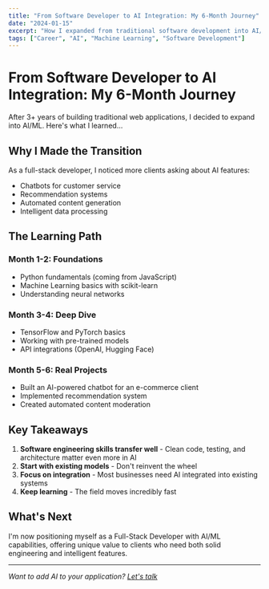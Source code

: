 ```yaml
---
title: "From Software Developer to AI Integration: My 6-Month Journey"
date: "2024-01-15"
excerpt: "How I expanded from traditional software development into AI/ML while maintaining my core engineering principles."
tags: ["Career", "AI", "Machine Learning", "Software Development"]
---
```


# From Software Developer to AI Integration: My 6-Month Journey

After 3+ years of building traditional web applications, I decided to expand into AI/ML. Here's what I learned...

## Why I Made the Transition

As a full-stack developer, I noticed more clients asking about AI features:
- Chatbots for customer service
- Recommendation systems
- Automated content generation
- Intelligent data processing

## The Learning Path

### Month 1-2: Foundations
- Python fundamentals (coming from JavaScript)
- Machine Learning basics with scikit-learn
- Understanding neural networks

### Month 3-4: Deep Dive
- TensorFlow and PyTorch basics
- Working with pre-trained models
- API integrations (OpenAI, Hugging Face)

### Month 5-6: Real Projects
- Built an AI-powered chatbot for an e-commerce client
- Implemented recommendation system
- Created automated content moderation

## Key Takeaways

1. **Software engineering skills transfer well** - Clean code, testing, and architecture matter even more in AI
2. **Start with existing models** - Don't reinvent the wheel
3. **Focus on integration** - Most businesses need AI integrated into existing systems
4. **Keep learning** - The field moves incredibly fast

## What's Next

I'm now positioning myself as a Full-Stack Developer with AI/ML capabilities, offering unique value to clients who need both solid engineering and intelligent features.

---

*Want to add AI to your application? [Let's talk](#contact)* 